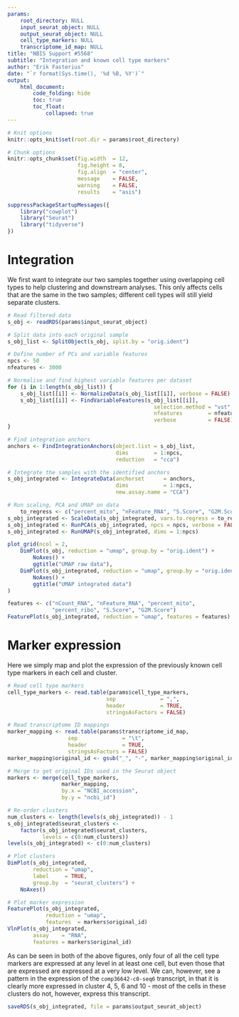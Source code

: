 ```yaml
---
params:
    root_directory: NULL
    input_seurat_object: NULL
    output_seurat_object: NULL
    cell_type_markers: NULL
    transcriptome_id_map: NULL
title: "NBIS Support #5568"
subtitle: "Integration and known cell type markers"
author: "Erik Fasterius"
date: "`r format(Sys.time(), '%d %B, %Y')`"
output:
    html_document:
        code_folding: hide
        toc: true
        toc_float:
            collapsed: true
---
```


```r
# Knit options
knitr::opts_knit$set(root.dir = params$root_directory)

# Chunk options
knitr::opts_chunk$set(fig.width  = 12,
                      fig.height = 8,
                      fig.align  = "center",
                      message    = FALSE,
                      warning    = FALSE,
                      results    = "asis")
```

```r
suppressPackageStartupMessages({
    library("cowplot")
    library("Seurat")
    library("tidyverse")
})
```

# Integration

We first want to integrate our two samples together using overlapping cell
types to help clustering and downstream analyses. This only affects cells that
are the same in the two samples; different cell types will still yield separate
clusters.

```r
# Read filtered data
s_obj <- readRDS(params$input_seurat_object)

# Split data into each original sample
s_obj_list <- SplitObject(s_obj, split.by = "orig.ident")

# Define number of PCs and variable features
npcs <- 50
nfeatures <- 3000

# Normalise and find highest variable features per dataset
for (i in 1:length(s_obj_list)) {
    s_obj_list[[i]] <- NormalizeData(s_obj_list[[i]], verbose = FALSE)
    s_obj_list[[i]] <- FindVariableFeatures(s_obj_list[[i]],
                                              selection.method = "vst",
                                              nfeatures        = nfeatures,
                                              verbose          = FALSE)
}

# Find integration anchors
anchors <- FindIntegrationAnchors(object.list = s_obj_list,
                                  dims        = 1:npcs,
                                  reduction   = "cca")

# Integrate the samples with the identified anchors
s_obj_integrated <- IntegrateData(anchorset      = anchors,
                                  dims           = 1:npcs,
                                  new.assay.name = "CCA")
```

```r
# Run scaling, PCA and UMAP on data
    to_regress <- c("percent_mito", "nFeature_RNA", "S.Score", "G2M.Score")
s_obj_integrated <- ScaleData(s_obj_integrated, vars.to.regress = to_regress)
s_obj_integrated <- RunPCA(s_obj_integrated, npcs = npcs, verbose = FALSE)
s_obj_integrated <- RunUMAP(s_obj_integrated, dims = 1:npcs)
```

```r
plot_grid(ncol = 2,
    DimPlot(s_obj, reduction = "umap", group.by = "orig.ident") +
        NoAxes() +
        ggtitle("UMAP raw data"),
    DimPlot(s_obj_integrated, reduction = "umap", group.by = "orig.ident") +
        NoAxes() +
        ggtitle("UMAP integrated data")
)
```

```r
features <- c("nCount_RNA", "nFeature_RNA", "percent_mito",
              "percent_ribo", "S.Score", "G2M.Score")
FeaturePlot(s_obj_integrated, reduction = "umap", features = features)
```

# Marker expression

Here we simply map and plot the expression of the previously known cell type
markers in each cell and cluster.

```r
# Read cell type markers
cell_type_markers <- read.table(params$cell_type_markers,
                               sep              = ",",
                               header           = TRUE,
                               stringsAsFactors = FALSE)

# Read transcriptome ID mappings
marker_mapping <- read.table(params$transcriptome_id_map,
                   sep              = "\t",
                   header           = TRUE,
                   stringsAsFactors = FALSE)
marker_mapping$original_id <- gsub("_", "-", marker_mapping$original_id)

# Merge to get original IDs used in the Seurat object
markers <- merge(cell_type_markers,
                 marker_mapping,
                 by.x = "NCBI_accession",
                 by.y = "ncbi_id")
```

```r
# Re-order clusters
num_clusters <- length(levels(s_obj_integrated)) - 1
s_obj_integrated$seurat_clusters <-
    factor(s_obj_integrated$seurat_clusters,
           levels = c(0:num_clusters))
levels(s_obj_integrated) <- c(0:num_clusters)

# Plot clusters
DimPlot(s_obj_integrated,
        reduction = "umap",
        label     = TRUE,
        group.by  = "seurat_clusters") +
    NoAxes()

# Plot marker expression
FeaturePlot(s_obj_integrated,
            reduction = "umap",
            features  = markers$original_id)
VlnPlot(s_obj_integrated,
        assay    = "RNA",
        features = markers$original_id)
```

As can be seen in both of the above figures, only four of all the cell type
markers are expressed at any level in at least one cell, but even those that
are expressed are expressed at a very low level. We can, however, see a pattern
in the expression of the `comp36642-c0-seq6` transcript, in that it is clearly
more expressed in cluster 4, 5, 6 and 10 - most of the cells in these clusters
do not, however, express this transcript.

```r
saveRDS(s_obj_integrated, file = params$output_seurat_object)
```
